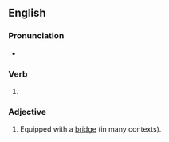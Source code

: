 ==English==

===Pronunciation===
* {{IPA|/bɹɪdʒd/|lang=en}}

===Verb===
{{head|en|verb form}}

# {{en-past of|bridge}}

===Adjective===
{{en-adj}}

# Equipped with a [[bridge]] (in many contexts).